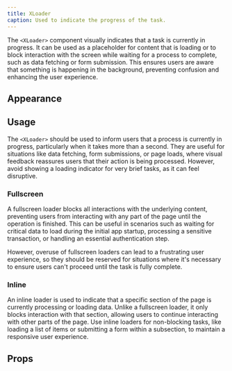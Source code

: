 ```yaml
---
title: XLoader
caption: Used to indicate the progress of the task.
---
```


The `<XLoader>` component visually indicates that a task is currently in progress. It can be used as a placeholder for content that is loading or to block interaction with the screen while waiting for a process to complete, such as data fetching or form submission. This ensures users are aware that something is happening in the background, preventing confusion and enhancing the user experience.

## Appearance

<AppearanceDemo component={title} />

<AppearanceTable component={title} />

## Usage

The `<XLoader>` should be used to inform users that a process is currently in progress, particularly when it takes more than a second. They are useful for situations like data fetching, form submissions, or page loads, where visual feedback reassures users that their action is being processed. However, avoid showing a loading indicator for very brief tasks, as it can feel disruptive.

### Fullscreen

A fullscreen loader blocks all interactions with the underlying content, preventing users from interacting with any part of the page until the operation is finished. This can be useful in scenarios such as waiting for critical data to load during the initial app startup, processing a sensitive transaction, or handling an essential authentication step.

However, overuse of fullscreen loaders can lead to a frustrating user experience, so they should be reserved for situations where it's necessary to ensure users can't proceed until the task is fully complete.

<ComponentDemo file="./xloader-fullscreen.demo.tsx" />

### Inline

An inline loader is used to indicate that a specific section of the page is currently processing or loading data. Unlike a fullscreen loader, it only blocks interaction with that section, allowing users to continue interacting with other parts of the page. Use inline loaders for non-blocking tasks, like loading a list of items or submitting a form within a subsection, to maintain a responsive user experience.

<ComponentDemo file="./xloader-inline.demo.tsx" />

## Props

<StorybookHintMessage component={title} />

<PropsTable component={title} />
